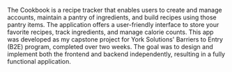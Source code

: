 The Cookbook is a recipe tracker that enables users to create and manage accounts, maintain a pantry of ingredients, and build recipes using those pantry items. The application offers a user-friendly interface to store your favorite recipes, track ingredients, and manage calorie counts. This app was developed as my capstone project for York Solutions' Barriers to Entry (B2E) program, completed over two weeks. The goal was to design and implement both the frontend and backend independently, resulting in a fully functional application.